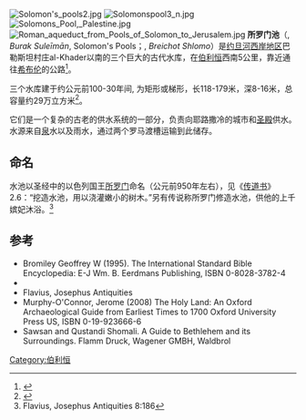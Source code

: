 [[File:Solomon's_pools2.jpg|thumb]]
[[File:Solomonspool3_n.jpg|thumb]]
[[File:Solomons_Pool,_Palestine.jpg|thumb]]
[[File:Roman_aqueduct_from_Pools_of_Solomon_to_Jerusalem.jpg|thumb]]
'''所罗门池'''（{{lang-ar|برك سليمان}}, ''Burak Suleīmān'', Solomon's Pools；{{lang-he|בריכות שלמה}}, ''Breichot Shlomo''）是[[约旦河西岸地区|约旦河西岸地区]]巴勒斯坦村庄al-Khader以南的三个巨大的古代水库，在[[伯利恒|伯利恒]]西南5公里，靠近通往[[希布伦|希布伦]]的公路<ref>{{cite web |url=http://mapcarta.com/12909146 |title=About Solomons Pools |work= |publisher=Mapcarta |date= |accessdate=2014-12-22 |archive-date=2014-12-22 |archive-url=https://web.archive.org/web/20141222212431/http://mapcarta.com/12909146 |dead-url=no }}</ref>。

三个水库建于约公元前100-30年间, 为矩形或梯形，长118-179米，深8-16米，总容量约29万立方米<ref name="HYDRIA Project">{{cite web |url=http://www.hydriaproject.net/en/palestine-solomons-pools/waterworks25/ |title=Solomon’s Pools and relating aqueducts, the heart of Jerusalem’s past water supply |work=HYDRIA Project |date=2009 |accessdate=2014-12-18 |deadurl=yes |archiveurl=https://web.archive.org/web/20141219055647/http://www.hydriaproject.net/en/palestine-solomons-pools/waterworks25/ |archivedate=2014-12-19 }}</ref>。

它们是一个复杂的古老的供水系统的一部分，负责向耶路撒冷的城市和[[第二圣殿|圣殿]]供水。水源来自[[泉|泉]]水以及雨水，通过两个罗马渡槽运输到此储存。

==命名==
水池以圣经中的以色列国王[[所罗门|所罗门]]命名（公元前950年左右），见《[[传道书|传道书]]》2.6：“挖造水池，用以浇灌嫩小的树木。”另有传说称所罗门修造水池，供他的上千嫔妃沐浴。<ref>Flavius, Josephus Antiquities 8:186</ref>

==参考==
{{reflist}}
* Bromiley Geoffrey W (1995). The International Standard Bible Encyclopedia: E-J Wm. B. Eerdmans Publishing, ISBN 0-8028-3782-4
* {{cite book|first=Johann|last=Bussow|title=Hamidian Palestine: Politics and Society in the District of Jerusalem 1872-1908|url=https://books.google.com/books?id=crPPX99rjYUC&dq|publisher=BRILL|year=2011|isbn=9004205691|access-date=2017-01-05|archive-date=2016-11-13|archive-url=https://web.archive.org/web/20161113225232/https://books.google.com/books?id=crPPX99rjYUC&dq|dead-url=no}}
* Flavius, Josephus Antiquities
* Murphy-O'Connor, Jerome (2008) The Holy Land: An Oxford Archaeological Guide from Earliest Times to 1700 Oxford University Press US, ISBN 0-19-923666-6
* Sawsan and Qustandi Shomali. A Guide to Bethlehem and its Surroundings. Flamm Druck, Wagener GMBH, Waldbrol
{{Coord|31|41|22.5|N|35|10|03.1|E|type:city|display=title}}
[[Category:伯利恒|Category:伯利恒]]